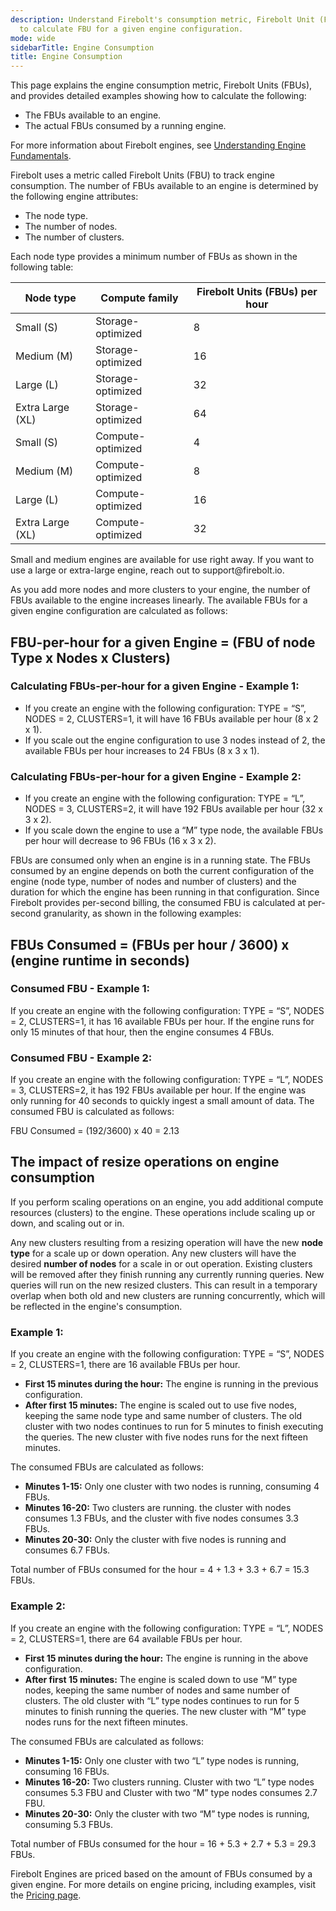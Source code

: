 ```yaml
---
description: Understand Firebolt's consumption metric, Firebolt Unit (FBU), and how
  to calculate FBU for a given engine configuration.
mode: wide
sidebarTitle: Engine Consumption
title: Engine Consumption
---
```



This page explains the engine consumption metric, Firebolt Units (FBUs), and provides detailed examples showing how to calculate the following:

- The FBUs available to an engine.
- The actual FBUs consumed by a running engine.

For more information about Firebolt engines, see [Understanding Engine Fundamentals](/Overview/engine-fundamentals).

Firebolt uses a metric called Firebolt Units (FBU) to track engine consumption. The number of FBUs available to an engine is determined by the following engine attributes: 

- The node type.
- The number of nodes.
- The number of clusters.

Each node type provides a minimum number of FBUs as shown in the following table:

| Node type        | Compute family    | Firebolt Units (FBUs) per hour   |
|------------------|-------------------|---------------------------------|
| Small (S)        | Storage-optimized | 8                               |
| Medium (M)       | Storage-optimized | 16                              |
| Large (L)        | Storage-optimized | 32                              |
| Extra Large (XL) | Storage-optimized | 64                              |
| Small (S)        | Compute-optimized | 4                               |
| Medium (M)       | Compute-optimized | 8                               |
| Large (L)        | Compute-optimized | 16                              |
| Extra Large (XL) | Compute-optimized | 32                              |


<Note>
Small and medium engines are available for use right away. If you want to use a large or extra-large engine, reach out to support@firebolt.io.
</Note>

As you add more nodes and more clusters to your engine, the number of FBUs available to the engine increases linearly. The available FBUs for a given engine configuration are calculated as follows:
 
## FBU-per-hour for a given Engine = (FBU of node Type x Nodes x Clusters)

### Calculating FBUs-per-hour for a given Engine - Example 1:

- If you create an engine with the following configuration: TYPE = “S”, NODES = 2, CLUSTERS=1, it will have 16 FBUs available per hour (8 x 2 x 1). 
- If you scale out the engine configuration to use 3 nodes instead of 2, the available FBUs per hour increases to 24 FBUs (8 x 3 x 1).

### Calculating FBUs-per-hour for a given Engine - Example 2:

- If you create an engine with the following configuration: TYPE = “L”, NODES = 3, CLUSTERS=2, it will have 192 FBUs available per hour (32 x 3 x 2). 
- If you scale down the engine to use a “M” type node, the available FBUs per hour will decrease to 96 FBUs (16 x 3 x 2).

FBUs are consumed only when an engine is in a running state. The FBUs consumed by an engine depends on both the current configuration of the engine (node type, number of nodes and number of clusters) and the duration for which the engine has been running in that configuration. Since Firebolt provides per-second billing, the consumed FBU is calculated at per-second granularity, as shown in the following examples: 

## FBUs Consumed  = (FBUs per hour / 3600) x (engine runtime in seconds)

### Consumed FBU - Example 1:
If you create an engine with the following configuration: TYPE = “S”, NODES = 2, CLUSTERS=1, it has 16 available FBUs per hour. If the engine runs for only 15 minutes of that hour, then the engine consumes 4 FBUs.


### Consumed FBU - Example 2:
If you create an engine with the following configuration: TYPE = “L”, NODES = 3, CLUSTERS=2, it has 192 FBUs available per hour. If the engine was only running for 40 seconds to quickly ingest a small amount of data. The consumed FBU is calculated as follows:

FBU Consumed = (192/3600) x 40 = 2.13 

## The impact of resize operations on engine consumption
If you perform scaling operations on an engine, you add additional compute resources (clusters) to the engine. These operations include scaling up or down, and scaling out or in.
  
Any new clusters resulting from a resizing operation will have the new **node type** for a scale up or down operation. Any new clusters will have the desired **number of nodes** for a scale in or out operation. Existing clusters will be removed after they finish running any currently running queries. New queries will run on the new resized clusters. This can result in a temporary overlap when both old and new clusters are running concurrently, which will be reflected in the engine's consumption.

### Example 1:
If you create an engine with the following configuration: TYPE = “S”, NODES = 2, CLUSTERS=1, there are 16 available FBUs per hour. 

- **First 15 minutes during the hour:**  The engine is running in the previous configuration. <br/>
- **After first 15 minutes:** The engine is scaled out to use five nodes, keeping the same node type and same number of clusters. The old cluster with two nodes continues to run for 5 minutes to finish executing the queries. The new cluster with five nodes runs for the next fifteen minutes.

The consumed FBUs are calculated as follows:

- **Minutes 1-15:** Only one cluster with two nodes is running, consuming 4 FBUs.
- **Minutes 16-20:** Two clusters are running. the cluster with nodes consumes 1.3 FBUs, and the cluster with five nodes consumes 3.3 FBUs.
- **Minutes 20-30:** Only the cluster with five nodes is running and consumes 6.7 FBUs.

Total number of FBUs consumed for the hour = 4 + 1.3 + 3.3 + 6.7 = 15.3 FBUs.

### Example 2:
If you create an engine with the following configuration: TYPE = “L”, NODES = 2, CLUSTERS=1, there are 64 available FBUs per hour. 

- **First 15 minutes during the hour:**  The engine is running in the above configuration.
- **After first 15 minutes:** The engine is scaled down to use “M” type nodes, keeping the same number of nodes and same number of clusters. The old cluster with “L” type nodes continues to run for 5 minutes to finish running the queries. The new cluster with “M” type nodes runs for the next fifteen minutes.

The consumed FBUs are calculated as follows:

- **Minutes 1-15:** Only one cluster with two “L” type nodes is running, consuming 16 FBUs.
- **Minutes 16-20:** Two clusters running. Cluster with two “L” type nodes consumes 5.3 FBU and Cluster with two “M” type nodes consumes 2.7 FBU.
- **Minutes 20-30:** Only the cluster with two “M” type nodes is running, consuming 5.3 FBUs.

Total number of FBUs consumed for the hour = 16 + 5.3 + 2.7 + 5.3 = 29.3 FBUs.


Firebolt Engines are priced based on the amount of FBUs consumed by a given engine. For more details on engine pricing, including examples, visit the [Pricing page](https://www.firebolt.io/pricing).

